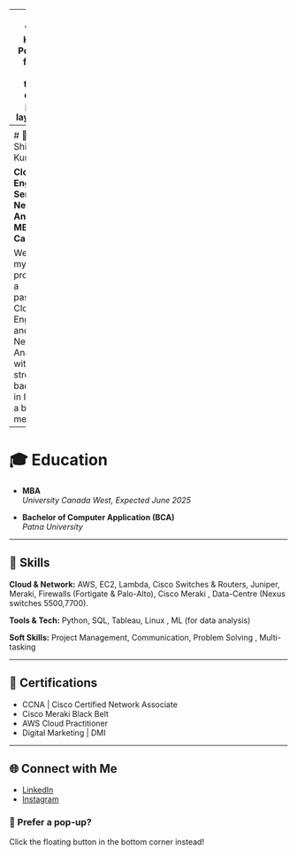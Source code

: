 
---
title: "Shilpi Kumari Portfolio"
format: html
theme: cosmo
page-layout: full

---
<div style="text-align: center;">
<img src="images/logo.png"  width="150">
</div>

# 👋 Hi, I'm Shilpi Kumari

**Cloud Engineer | Senior Network Analyst | MBA Candidate**

Welcome to my GitHub profile! I'm a passionate Cloud Engineer and Senior Network Analyst with a strong background in IT. Here's a bit about me:

---

# 🎓 Education

- **MBA**  
  *University Canada West, Expected June 2025*

- **Bachelor of Computer Application (BCA)**  
  *Patna University*

---

## 🧠 Skills

**Cloud & Network:** AWS, EC2, Lambda, Cisco Switches & Routers, Juniper, Meraki, Firewalls (Fortigate & Palo-Alto), Cisco Meraki , Data-Centre (Nexus switches 5500,7700).

**Tools & Tech:** Python, SQL, Tableau, Linux , ML (for data analysis)

**Soft Skills:** Project Management, Communication, Problem Solving , Multi-tasking

---

## 📜 Certifications

- CCNA | Cisco Certified Network Associate  
- Cisco Meraki Black Belt  
- AWS Cloud Practitioner 
- Digital Marketing | DMI 

---

## 🌐 Connect with Me

- [LinkedIn](https://www.linkedin.com/in/shilpi-kumari2/)
- [Instagram](https://www.instagram.com/shilpi_dreamr/)

### 💬 Prefer a pop-up?

Click the floating button in the bottom corner instead!

<!-- Floating Formbutton Widget -->
<script src="https://formspree.io/js/formbutton-v1.min.js" defer></script>
<script>
  window.formbutton = window.formbutton || function () {
    (formbutton.q = formbutton.q || []).push(arguments)
  };

  formbutton("create", {
    action: "https://formspree.io/f/mdkgjnvv",
    title: "How can we help?",
    fields: [
      {
        type: "email",
        label: "Email:",
        name: "email",
        required: true,
        placeholder: "your@email.com"
      },
      {
        type: "textarea",
        label: "Message:",
        name: "message",
        placeholder: "What's on your mind?"
      },
      { type: "submit" }
    ],
    styles: {
      title: { backgroundColor: "gray", color: "white" },
      button: { backgroundColor: "gray", color: "white" }
    }
  });
</script>